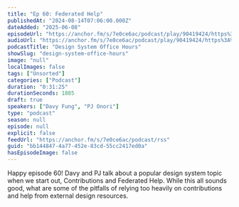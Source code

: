 ```yaml
---
title: "Ep 60: Federated Help"
publishedAt: "2024-08-14T07:06:00.000Z"
dateAdded: "2025-06-08"
episodeUrl: "https://anchor.fm/s/7e0ce6ac/podcast/play/90419424/https%3A%2F%2Fd3ctxlq1ktw2nl.cloudfront.net%2Fstaging%2F2024-7-14%2Fd2051a5f-d2cd-4813-614e-8263e95da04c.mp3"
audioUrl: "https://anchor.fm/s/7e0ce6ac/podcast/play/90419424/https%3A%2F%2Fd3ctxlq1ktw2nl.cloudfront.net%2Fstaging%2F2024-7-14%2Fd2051a5f-d2cd-4813-614e-8263e95da04c.mp3"
podcastTitle: "Design System Office Hours"
showSlug: "design-system-office-hours"
image: "null"
localImages: false
tags: ["Unsorted"]
categories: ["Podcast"]
duration: "0:31:25"
durationSeconds: 1885
draft: true
speakers: ["Davy Fung", "PJ Onori"]
type: "podcast"
season: null
episode: null
explicit: false
feedUrl: "https://anchor.fm/s/7e0ce6ac/podcast/rss"
guid: "bb144847-4a77-452e-83cd-55cc2417ed0a"
hasEpisodeImage: false
---
```

Happy episode 60! Davy and PJ talk about a popular design system topic when we start out, Contributions and Federated Help. While this all sounds good, what are some of the pitfalls of relying too heavily on contributions and help from external design resources.
